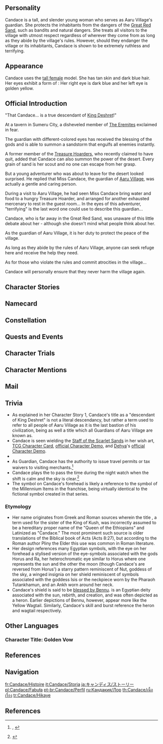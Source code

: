 {{CharacterTabs}}
{{Quote|The guardian of [[Aaru Village]] who is gentle and benevolent. She will not allow anyone to harm Aaru Village under her watch.|Description from the Official Website<ref>Official ''Genshin Impact'' Website: [https://genshin.hoyoverse.com/en/character/sumeru?char=4 Candace]</ref>}}

==Personality==
{{Quote|A descendant of King Deshret with an amber left eye. The defender of Aaru Village.|In-game character attributes and profile page text}}
Candace is a tall, and slender young woman who serves as Aaru Village's guardian. She protects the inhabitants from the dangers of the [[Great Red Sand]], such as bandits and natural dangers. She treats all visitors to the village with utmost respect regardless of wherever they come from as long as they abide by the village's rules. However, should they endanger the village or its inhabitants, Candace is shown to be extremely ruthless and terrifying.

==Appearance==
{{See also|Desert and Night}}
<!-- Keep appearance section short and concise. Limit to 3-4 sentences. Outfits should be described on the outfit pages. -->
Candace uses the [[:Category:Tall Female Characters|tall female]] model. She has tan skin and dark blue hair. Her eyes exhibit a form of {{w|heterochromia iridum}}: Her right eye is dark blue and her left eye is golden yellow.

==Official Introduction==
<!-- Article from Hoyolab -->
{{Official Introduction
|title=Of red sands and glimmering gold, her vow to defend stands strong
|link=https://www.hoyolab.com/article/7118111
|character=Candace
}}
{{Quote|I once gave Candace some jewelry and told her to learn to enjoy life and find happiness outside of work. She replied that seeing the village in peace was enough to make her happy... Well, this guardian really has a unique way of enjoying life...|An exasperated comment from [[Dehya]], the Flame-Mane.}}
"That Candace... is a true descendant of [[King Deshret]]!"

At a tavern in Sumeru City, a disheveled member of [[The Eremites]] exclaimed in fear.

The guardian with different-colored eyes has received the blessing of the gods and is able to summon a sandstorm that engulfs all enemies instantly.

A former member of the [[Treasure Hoarders]], who recently claimed to have quit, added that Candace can also summon the power of the desert. Every grain of sand is her scout and no one can escape from her grasp.

But a young adventurer who was about to leave for the desert looked surprised. He replied that Miss Candace, the guardian of [[Aaru Village]], was actually a gentle and caring person.

During a visit to Aaru Village, he had seen Miss Candace bring water and food to a hungry Treasure Hoarder, and arranged for another exhausted mercenary to rest in the guest room... In the eyes of this adventurer, "terrifying" is the last word one could use to describe this guardian...

Candace, who is far away in the Great Red Sand, was unaware of this little debate about her - although she doesn't mind what people think about her.

As the guardian of Aaru Village, it is her duty to protect the peace of the village.

As long as they abide by the rules of Aaru Village, anyone can seek refuge here and receive the help they need.

As for those who violate the rules and commit atrocities in the village...

Candace will personally ensure that they never harm the village again.

==Character Stories==
{{Character Story
|title1        = Character Details
|text1         = <p>Candace, who has heterochromatic eyes, serves as the guardian of [[Aaru Village]].</p><!--
              --><p>Candace always shows the greatest kindness to all travelers visiting the village, and she will not pursue an inadvertent faux pas so long as that person corrects themselves in time. In Candace's view, the village rules are the most important thing. So long as these boundaries are respected, anyone can be allowed to rest in Aaru Village.</p><!--
              --><p>But woe betide those who regard this tolerance as weakness. Those who try to do anything illegal in Aaru Village will definitely pay the price.</p><!--
              --><p>By then, they will find that Candace's lance and shield truly are the most frightening of weapons.</p><!--
              --><p>The scion of [[King Deshret|Al-Ahmar]], a member of desert folk, the Guardian... Candace, burdened as she is with multiple identities, also bears the eternal responsibility of guarding Aaru Village.</p><!--
              --><p>"This village only welcomes those who can follow the rules."</p>
|mention1      = King Deshret

|title2        = Character Story 1
|friendship2   = 2
|quest2        = 
|other2        = 
|text2         = <p>"Aaru Village is the final refuge for King Deshret's descendants." </p><!--
              --><p>"The mission of the Aaru Village's Guardian is to guard the village till the last of King Deshret's people fade away."</p><!--
              --><p>When Candace was officially appointed as the new "Guardian" at the tender age of eight, the one who handed the position over to her admonished her as such.</p><!--
              --><p>With King Deshret's death, it was already a blessing that his descendants might have such a refuge from the world.</p><!--
              --><p>And so, generation after generation, the Guardians take up their duties in silence, defending countless villagers until they pass on as the "descendants of King Deshret" and gain eternal peace.</p><!--
              --><p>It was once the common wish of the residents of Aaru Village to fade away in peace, sequestered in their village.</p><!--
              --><p>However, when new life emerges in this ancient village... Everything that they used to know might just have to change a bit.</p>
|mention2      = King Deshret

|title3        = Character Story 2
|friendship3   = 3
|quest3        = 
|other3        = 
|text3         = <p>When [[Uncle Anpu]], the village head, announced that a caravan from [[Sumeru City]] was about to arrive in the village for trade, the former Guardians could hardly believe their ears.</p><!--
              --><p>They indignantly accused Uncle Anpu of undermining tradition and requested that Candace, the current Guardian, do her duty by summoning guards to drive the merchants out.</p><!--
              --><p>However, Candace refused the request, for she had already reached an agreement with the village head that the village must make changes for the future of its residents.</p><!--
              --><p>They kept explaining, but the former keepers did not relent, and it was even suggested that if Candace was unwilling to do her duty, they would take up arms again and carry out a Guardian's work themselves. At last, a clang of lance against shield silenced all the quarrels. With lance and shield in her hand, Candace stood up and looked around with a smile, before announcing to the stunned elderly folks around her:</p><!--
              --><p>"It is good to see you all in such good spirits."</p><!--
              --><p>"But I am the current Guardian of Aaru Village, so please, go and rest, as you should."</p><!--
              --><p>The persuasive power of weapons trumped words at this moment, and it seemed that it would be enough to end the fracas.</p><!--
              --><p>After a moment's preparation, Candace accompanied the village head in her station as Guardian to formally receive the caravan and hold trade negotiations with them, before personally escorting them out of the village.</p><!--
              --><p>A few days later, the merchants visited again and completed this seemingly humble transaction regarding cloths.</p><!--
              --><p>This batch of merchants returned to Sumeru City with news of the success of the deal. Soon after, a new topic cropped up among the business-folk of Sumeru, one which had been rarely heard of in the past:</p><!--
              --><p>"Hey, you know what? Someone went to Aaru Village to do business &mdash; and they made a good sum of Mora, too. Think we should give it a shot next time...?"</p>
|mention3      = Uncle Anpu

|title4        = Character Story 3
|friendship4   = 4
|quest4        = 
|other4        = 
|text4         = <p>In truth, Candace doesn't often use her lance and shield as debating tools.</p><!--
              --><p>The children in Aaru Village have always believed that "Big Sis Candace" will only frown no matter how angry she is &mdash; at most, she might ask the children in trouble to copy the calligraphy prepared for them by [[Kulsoom|Grandma Kulsoom]] several times.</p><!--
              --><p>The other guards in Aaru Village believe that although Candace's requirements are strict, she will not give out corporal punishment to those who slack off or whose physical abilities are not up to par, and that she will simply guide them with more care instead.</p><!--
              --><p>The older folks in the village, for their period, note that Candace is a person who will not let negative emotions show on her face, and indeed, she has never once looked sad in front of them.</p><!--
              --><p>Even the merchants who visit the village will be received by Candace with the utmost hospitality. From introductions to accommodations, she arranges everything in good order.</p><!--
              --><p>Perhaps she might even be too gentle for the merchants' comfort.</p><!--
              --><p>After all, this village is next to Great Red Sand. Leaving the monsters aside, lawless bandits must have long had this village in their sights.</p><!--
              --><p>Is the Guardian truly capable of protecting everyone... and their business as well?</p><!--
              --><p>One night, a drunken merchant dared to ask:</p><!--
              --><p>"Guardian, we can do business in this village, no problem. But as you know, this desert is a real den of outlaws..."</p><!--
              --><p>"You need not worry about this. Only those who obey the rules shall be guests in Aaru Village. As for those who don't..."</p>
|mention4      = Kulsoom

|title5        = Character Story 4
|friendship5   = 5
|quest5        = 
|other5        = 
|text5         = <p>Those who do not respect the rules shall be the "enemies" of Aaru Village.</p><!--
              --><p>Whether they be Eremites hiding in the sands, bandits disguised as adventurers, or Treasure Hoarders attempting to steal goods...Anyone who dares to invade the village, no matter how they may try to hide and escape, will eventually receive the punishment they deserve.</p><!--
              --><p>Those who sincerely confess their guilt will be forgiven and given enough supplies to cross the sands, but never again will they be permitted to show their faces around Aaru Village.</p><!--
              --><p>As for the more recalcitrant sort...Their despicable souls shall find company only with the desert sands.</p><!--
              --><p>A former member of The Eremites once warned his companions that Candace, the terrifying Guardian of the village, is a true descendant of King Deshret.</p><!--
              --><p>The shield in her hand possesses the blessing of Al-Ahmar, such that as long as its wielder holds it tightly, every grain in the great desert will heed her call. So if Candace so wishes, she could even send forth a huge sandstorm to engulf all her foes.</p><!--
              --><p>Not only that, her amber left eye can also perceive the future and read the fates of others. Indeed, such is her terrible might that none can ever escape her pursuit.</p><!--
              --><p>Such are people's beliefs concerning Candance, that she has swept all of Aaru Village's enemies away by virtue of these divine powers.</p>
|mention5      = King Deshret

|title6        = Character Story 5
|friendship6   = 6
|quest6        = 
|other6        = 
|text6         = <p>Only Candace herself knows that she has never really felt the blessing of Al-Ahmar.</p><!--
              --><p>"The Guardians have never been blessed by the grace of god" &mdash; this is a secret handed down from Guardian to Guardian.</p><!--
              --><p>Only when a new Guardian takes up their shield will they be told the truth.</p><!--
              --><p>The effects of the truth on those now in the know has varied. Some gave up and became so despondent that they stopped practicing martial arts. Some came to believe that since they were not being watched, they didn't have to obey the rules either, and so acted recklessly, even in violation of the law.</p><!--
              --><p>But Candace was not depressed.</p><!--
              --><p>"My lance and shield are not wielded as a prayer for a god's blessing."</p><!--
              --><p>"My duty will not change, regardless of whether any god favors us or not."</p><!--
              --><p>She practices diligently day after day and through this has forged both an extraordinary will and martial skills.</p><!--
              --><p>Many who have visited Aaru Village have extended invitations to Candace, wondering why someone as capable as her would choose to live in such an inconspicuous place. If she was willing to leave, they often say, she may yet be able to start a new career...</p><!--
              --><p>Yet Candace always answers them thusly:</p><!--
              --><p>"A Guardian will not leave what they have purposed to protect."</p>
|mention6      = King Deshret

|title7        = Candace's Trinkets
|friendship7   = 4
|quest7        = 
|other7        = 
|text7         = <p>Candace often buys all kinds of trinkets from merchants who visit Aaru Village.</p><!--
              --><p>Hairpins adorned with aquamarine beads, headbands made of silk and satin, gilded necklaces, metal bracelets engraved with [[Kalpalata Lotus]] patterns, pendants with the emblems of [[Sumeru Akademiya|the Akademiya]]'s colleges drawn upon them...</p><!--
              --><p>While [[Dehya]] has encouraged her to dress up more often and use the Mora she spends on herself, Candace feels that some things are too fragile to survive her daily work environment, and so she puts them deep in her wardrobe.</p><!--
              --><p>So it seems that these trinkets will come in handy only when Candace temporarily puts her duties aside and changes into other clothes to have a rest in the shade &mdash; or perhaps she might just give it to a friend as a gift.</p>
|mention7      = Dehya

|title8        = Vision
|friendship8   = 6
|quest8        = 
|other8        = 
|text8         = <p>With outsiders pouring in, Aaru Village was faced with a variety of unprecedented circumstances.</p><!--
              --><p>They now had Treasure Hoarders pretending to be businessmen within the village, mercenary groups hijacking trade caravans, unscrupulous vendors engaged in charlatanry...</p><!--
              --><p>Moreover, after seeing people who came from abroad, the residents of Aaru Village gradually began to yearn for life outside. Gradually, people tried to go out to make a living, and fewer and fewer young people were willing to stay in the village.</p><!--
              --><p>The former Guardians had long been dissatisfied with Candace, who, as they saw it, had "abandoned" their traditions. Seeing that the village was in such a situation, they again held a meeting and prepared to challenge her.</p><!--
              --><p>"What we Guardians must do is maintain order in the village!"</p><!--
              --><p>"Candace! What you have done will only cost this village its peace!"</p><!--
              --><p>"Candace! Go and fulfill your duties now!"</p><!--
              --><p>As the war of words swayed back and forth, the lance-wielding female warrior suddenly shot up to her full height.</p><!--
              --><p>"That's enough!"</p><!--
              --><p>"If you only wish to protect the 'past' of this village, then do it yourself! Whether you wish to just remain in your homes or leave Aaru Village, that is up to you!"</p><!--
              --><p>"I will not let the people of Aaru Village be bound by the past forever."</p><!--
              --><p>"If you can't move forward, then it's up to me to protect our future!"</p><!--
              --><p>The old Guardians were intimidated by her, her young, fiery eyes<!--there is no comma here in the original text, even though there should be--> making it impossible for them to come forward and question her further.</p><!--
              --><p>Burning with rare anger, Candace hefted her long spear and stormed out of the dispute-ridden hut.</p><!--
              --><p>And, as if in response to her convictions, a shining "jewel" had appeared at the tip of that lance, though she knew not when it had done so.</p><!--
              --><p>The eyes of the gods had found her, and they had given her their approval.</p><!--
              --><p>A "Vision" is also a resolute heart &mdash; and no finer ornament than it may be found anywhere.</p>
|mention8      = 
}}

==Namecard==
{{Namecard|Candace: Gray Heron}}

==Constellation==
{{Constellation Lore|Sagitta Scutum}}

==Quests and Events==
{{Quests and Events}}

==Character Trials==
{{Trials by Character}}

==Character Mentions==
{{Character Mentions}}

==Mail==
{{Mails by Category List|noheader=1}}

==Trivia==
* As explained in her Character Story 1, Candace's title as a "descendant of King Deshret" is not a literal descendancy, but rather a term used to refer to all people of Aaru Village as it is the last bastion of his civilization, being as well a title which all Guardians of Aaru Village are known as.
* Candace is seen wielding the [[Staff of the Scarlet Sands]] in her wish art, [[Candace (Character Card)|TCG Character Card]], [https://youtu.be/-n5ZlOtLzKU official Character Demo], and [[Dehya]]'s [https://youtu.be/AKDz1h2871E official Character Demo].
* {{Furnishing Mentions|Candace}}
* As Guardian, Candace has the authority to issue travel permits or tax waivers to visiting merchants.<ref>{{quest|Give Her Surprises}}, {{quest|Give Her Sweetness}}</ref>
* Candace plays the {{w|tanbur}} to pass the time during the night watch when the shift is calm and the sky is clear.<ref>{{quest|Give Her Memories}}</ref>
* The symbol on Candace's forehead is likely a reference to the symbol of the Millennium Items in the ''{{w|Yu-Gi-Oh!}}'' franchise, being virtually identical to the fictional symbol created in that series.

===Etymology===
* Her name originates from Greek and Roman sources wherein the title {{w|Kandake}}, a term used for the sister of the King of Kush, was incorrectly assumed to be a hereditary proper name of the "Queen of the Ethiopians" and Latinized as "Candace." The most prominent such source is older translations of the Biblical book of Acts (Acts 8:27), but according to the Roman author Pliny the Elder this use was common in Roman literature.
* Her design references many Egyptian symbols, with the eye on her forehead a stylised version of the eye-symbols associated with the gods Horus and Ra, her heterochromatic eye similar to Horus where one represents the sun and the other the moon (though Candace's are reversed from Horus') a starry pattern reminiscent of Nut, goddess of the sky, a winged insignia on her shield reminiscent of symbols associated with the goddess Isis or the neckpiece worn by the Pharaoh Tutankhamun, and an Ankh worn around her neck.
* Candace's shield is said to be [[Candace/Voice-Overs#More About Candace: IV|blessed by Bennu]]. {{w|Bennu}} is an Egyptian deity associated with the sun, rebirth, and creation, and was often depicted as a heron. Earlier depictions of Bennu, however, appear more like the Yellow Wagtail. Similarly, Candace's skill and burst reference the heron and wagtail respectively.
<!--
==Notes==
{{Reflist|note=1}}
-->

==Other Languages==
===Character Title: Golden Vow===
{{Other Languages
|en      = Golden Vow
|zhs     = 浮金的誓愿
|zhs_rm  = Fújīn de Shìyuàn
|zht     = 浮金的誓願
|zht_rm  = Fújīn de Shìyuàn
|zh_tl   = 
|ja      = 浮金の誓願
|ja_rm   = Ukigane no Seigan
|ja_tl   = Floating-Gold Vow
|ko      = 수면 위 금빛 결의
|ko_rm   = Sumyeon Wi Geumbit Gyeolui
|ko_tl   = Golden Resolution Above the Water Surface
|es      = La Devota Áurea
|es_tl   = The Golden Devotee
|fr      = Serment doré
|fr_tl   = Golden Oath
|ru      = Позолоченная клятва
|ru_tl   = Gilded Oath
|th      = บุหลันดั้นปฏิญาณ
|th_rm   = Bulan Dan Patiyan
|th_tl   = Vow-Venturing Moon
|vi      = Thề Nguyện Ánh Kim
|vi_tl   = Golden Vow
|de      = Gelübde beim treibenden Gold
|de_tl   = Vow at the Driving Gold
|id      = Golden Vow
|pt      = Promessa Dourada
|pt_tl   = Golden Promise
|tr      = Altın Yemin
|tr_tl   = 
|it      = Voto dorato
|it_tl   = Golden Vow
}}

==References==
{{Reflist}}

==Navigation==
{{Character Navbox|Lore}}

[[fr:Candace/Histoire]]
[[it:Candace/Storia]]
[[ja:キャンディス/ストーリー]]
[[pl:Candace/Fabuła]]
[[pt-br:Candace/Perfil]]
[[ru:Кандакия/Лор]]
[[th:Candace/เนื้อเรื่อง]]
[[tr:Candace/Hikaye]]

==References==
{{Reflist}}